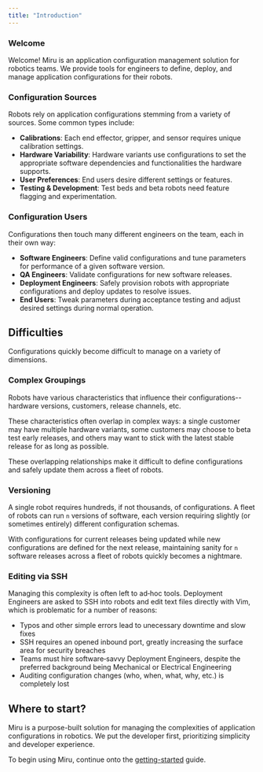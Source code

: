 ```yaml
---
title: "Introduction"
---
```


### Welcome

Welcome\! Miru is an application configuration management solution for robotics teams. We provide tools for engineers to define, deploy, and manage application configurations for their robots.

### Configuration Sources

Robots rely on application configurations stemming from a variety of sources. Some common types include:

- **Calibrations**: Each end effector, gripper, and sensor requires unique calibration settings.
- **Hardware Variability**: Hardware variants use configurations to set the appropriate software dependencies and functionalities the hardware supports.
- **User Preferences**: End users desire different settings or features.
- **Testing & Development**: Test beds and beta robots need feature flagging and experimentation.

### Configuration Users 
Configurations then touch many different engineers on the team, each in their own way:

- **Software Engineers**: Define valid configurations and tune parameters for performance of a given software version.
- **QA Engineers**: Validate configurations for new software releases.
- **Deployment Engineers**: Safely provision robots with appropriate configurations and deploy updates to resolve issues.
- **End Users**: Tweak parameters during acceptance testing and adjust desired settings during normal operation.

## Difficulties

Configurations quickly become difficult to manage on a variety of dimensions.

### Complex Groupings

Robots have various characteristics that influence their configurations--hardware versions, customers, release channels, etc. 

These characteristics often overlap in complex ways: a single customer may have multiple hardware variants, some customers may choose to beta test early releases, and others may want to stick with the latest stable release for as long as possible.

These overlapping relationships make it difficult to define configurations and safely update them across a fleet of robots.

### Versioning

A single robot requires hundreds, if not thousands, of configurations. A fleet of robots can run `n` versions of software, each version requiring slightly (or sometimes entirely) different configuration schemas.

With configurations for current releases being updated while new configurations are defined for the next release, maintaining sanity for `n` software releases across a fleet of robots quickly becomes a nightmare.

### Editing via SSH

Managing this complexity is often left to ad‑hoc tools. Deployment Engineers are asked to SSH into robots and edit text files directly with Vim, which is problematic for a number of reasons:

- Typos and other simple errors lead to unecessary downtime and slow fixes
- SSH requires an opened inbound port, greatly increasing the surface area for security breaches 
- Teams must hire software‑savvy Deployment Engineers, despite the preferred background being Mechanical or Electrical Engineering
- Auditing configuration changes (who, when, what, why, etc.) is completely lost

## Where to start?

Miru is a purpose-built solution for managing the complexities of application configurations in robotics. We put the developer first, prioritizing simplicity and developer experience.

To begin using Miru, continue onto the [getting-started](/home/basics/getting-started/overview) guide.